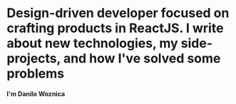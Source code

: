 # Design-driven developer focused on crafting products in ReactJS. I write about new technologies, my side-projects, and how I've solved some  problems

#### I'm **Danilo Woznica**
